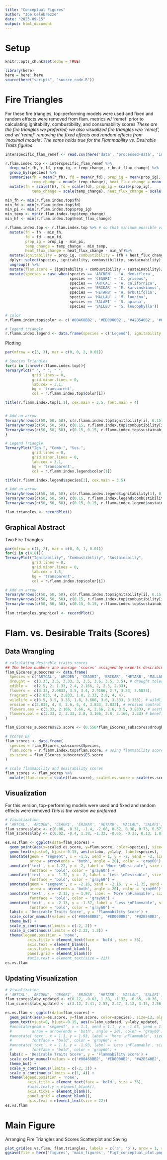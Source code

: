 ```yaml
---
title: "Conceptual Figures"
author: "Joe Celebrezze"
date: "2023-09-15"
output: html_document
---
```

# Setup
```r
knitr::opts_chunk$set(echo = TRUE)

library(here)
here = here::here
source(here("scripts", "source_code.R"))
```

# Fire Triangles
For these fire triangles, top-performing models were used and fixed and random effects were removed from flam. metrics w/ 'remef' prior to calculating ignitability, combustibility, and consumability scores
*These are the fire triangles we preferred; we also visualized fire triangles w/o 'remef', and w/ 'remef' removing the fixed effects and random effects from 'maximal models'. The same holds true for the Flammability vs. Desirable Traits figures*
```r
interspecific_flam_remef <- read.csv(here('data', 'processed-data', 'interspecific_flam_remef.csv'))

r.flam.index.top <- interspecific_flam_remef %>% 
  drop_na(r_fh, r_fd, prop_ig, r_temp_change, r_heat_flux_change) %>% 
  group_by(species) %>% 
  summarise(fh = mean(r_fh), fd = mean(r_fd), prop_ig = mean(prop_ig),
            temp_change = mean(r_temp_change), heat_flux_change = mean(r_heat_flux_change)) %>% 
  mutate(fh = scale(fh), fd = scale(fd), prop_ig = scale(prop_ig),
            temp_change = scale(temp_change), heat_flux_change = scale(heat_flux_change))

min_fh <- min(r.flam.index.top$fh)
min_fd <- min(r.flam.index.top$fd)
min_pi <- min(r.flam.index.top$prop_ig)
min_temp <- min(r.flam.index.top$temp_change)
min_hf <- min(r.flam.index.top$heat_flux_change)

r.flamm.index.top <- r.flam.index.top %>% # so that minimum possible value is 0, subtracting minimum from each flam. metric
  mutate(fh = fh - min_fh,
         fd = fd - min_fd,
         prop_ig = prop_ig - min_pi,
         temp_change = temp_change - min_temp,
         heat_flux_change = heat_flux_change - min_hf)%>% 
  mutate(ignitability = prop_ig, combustibility = (fh + heat_flux_change + temp_change)/3, sustainability = fd) %>% 
  dplyr::select(species, ignitability, combustibility, sustainability) %>% 
  ungroup() %>% 
  mutate(flam.score = (ignitability + combustibility + sustainability)/ 3) %>% 
  mutate(species = case_when(species == 'ARCDEN' ~ 'A. densiflora',
                             species == 'CEAGRI' ~ 'C. griseus',
                             species == 'ARTCAL' ~ 'A. californica',
                             species == 'ERIKAR' ~ 'E. karvinskianus',
                             species == 'HETARB' ~ 'H. arbutifolia',
                             species == 'MALLAU' ~ 'M. laurina',
                             species == 'SALAPI' ~ 'S. apiana',
                             species == 'SALLEU' ~ 'S. leucophylla'))

# color
r.flamm.index.top$color <- c('#00468BB2', '#ED0000B2', '#42B540B2', '#0099B4B2', '#925E9FB2', '#AD002AB2', '#ADB6B6B2', '#1B1919B2')

# legend triangle
r.flamm.index.legend <- data.frame(species = c('Legend'), ignitability = c(0.5), combustibility = c(0.5), sustainability = c(0.5), color = c('white'))
```

Plotting
```r
par(mfrow = c(3, 3), mar = c(0, 0, 2, 0.01))

# Species Triangles
for(i in 1:nrow(r.flamm.index.top)){
TernaryPlot(" ", " ", " ",
            grid.lines = 0,
            grid.minor.lines = 0,
            lab.cex = 3.1,
            bg = 'transparent',
            col = r.flamm.index.top$color[i])

title(r.flamm.index.top[i,1], cex.main = 3.5, font.main = 4)


# Add an arrow
TernaryArrows(c(50, 50, 50), c(r.flamm.index.top$ignitability[i], 0.15, 0.15), length = 0.1*r.flamm.index.top$ignitability[i], lwd = 2.3*r.flamm.index.top$ignitability[i], col = "black")
TernaryArrows(c(50, 50, 50), c(0.15, r.flamm.index.top$combustibility[i], 0.15), length = 0.1*r.flamm.index.top$combustibility[i], lwd = 2.3*r.flamm.index.top$combustibility[i], col = "black")
TernaryArrows(c(50, 50, 50), c(0.15, 0.15, r.flamm.index.top$sustainability[i]), length = 0.1*r.flamm.index.top$sustainability[i], lwd = 2.3*r.flamm.index.top$sustainability[i], col = "black")
}

# Legend Triangle
TernaryPlot("Ign.", "Comb.", "Sus.",
            grid.lines = 0,
            grid.minor.lines = 0,
            lab.cex = 3.1,
            bg = 'transparent',
            col = r.flamm.index.legend$color[1])

title(r.flamm.index.legend$species[1], cex.main = 3.5)

# Add an arrow
TernaryArrows(c(50, 50, 50), c(r.flamm.index.legend$ignitability[1], 0.15, 0.15), length = 0.1*r.flamm.index.legend$ignitability[1], lwd = 2.3*r.flamm.index.legend$ignitability[1], col = "black")
TernaryArrows(c(50, 50, 50), c(0.15, r.flamm.index.legend$combustibility[1], 0.15), length = 0.1*r.flamm.index.legend$combustibility[1], lwd = 2.3*r.flamm.index.legend$combustibility[1], col = "black")
TernaryArrows(c(50, 50, 50), c(0.15, 0.15, r.flamm.index.legend$sustainability[1]), length = 0.1*r.flamm.index.legend$sustainability[1], lwd = 2.3*r.flamm.index.legend$sustainability[1], col = "black")

flam.triangles <- recordPlot()
```

## Graphical Abstract 
Two Fire Triangles
```r
par(mfrow = c(1, 2), mar = c(0, 0, 1, 0.01))
for(i in c(4,8)){
TernaryPlot("Ignitability", "Combustibility", "Sustainabilty",
            grid.lines = 0,
            grid.minor.lines = 0,
            lab.cex = 1.5,
            bg = 'transparent',
            col = r.flamm.index.top$color[i])

# Add an arrow
TernaryArrows(c(50, 50, 50), c(r.flamm.index.top$ignitability[i], 0.15, 0.15), length = 0.1*r.flamm.index.top$ignitability[i], lwd = 2*r.flamm.index.top$ignitability[i], col = "black")
TernaryArrows(c(50, 50, 50), c(0.15, r.flamm.index.top$combustibility[i], 0.15), length = 0.1*r.flamm.index.top$combustibility[i], lwd = 2*r.flamm.index.top$combustibility[i], col = "black")
TernaryArrows(c(50, 50, 50), c(0.15, 0.15, r.flamm.index.top$sustainability[i]), length = 0.1*r.flamm.index.top$sustainability[i], lwd = 2*r.flamm.index.top$sustainability[i], col = "black")
}
flam.triangles.graphical <- recordPlot()
```

# Flam. vs. Desirable Traits (Scores)
## Data Wrangling
```r
# calculating desirable traits scores
## The below numbers are average 'scores' assigned by experts describing how well each of the study species aligns with identified desirable plant traits
flam_EScores_subscores <- data.frame(
  Species = c('ARTCAL', 'ARCDEN', 'CEAGRI', 'ERIKAR', 'HETARB', 'MALLAU', 'SALAPI', 'SALLEU'),
  drought =  c(3.33, 3.5, 3.33, 3, 3.5, 3.6, 3.5, 3.5), # drought tolerance
  edible =   c(2.5, 2, 1.33, 2.4, 2.166, 2, 2.5, 2.33),
  flowers =  c(3.33, 2.0833, 3.5, 3.4, 2.9166, 2.7, 3.33, 3.5833),
  fragrant = c(2.833, 4, 2.833, 1.8, 2.33, 2.8, 4, 4),
  wildlife = c(3.5, 3.5, 3.33, 1.8, 3.666, 3.6, 3.333, 3.333), # wildlife benefits
  erosion = c(3.833, 4, 4, 2.6, 4, 4, 3.833, 3.833), # erosion control
  flowers.aes = c(3.33, 2.166, 3.66, 4, 2.66, 2.6, 3.5, 3.833), # aesthetics of flowers
  flowers.pol = c(3.33, 2, 3.33, 2.8, 3.166, 2.8, 3.166, 3.33) # benefits of flowers to pollinators
)  

flam_EScores_subscores$ES.score <- (0.556*flam_EScores_subscores$drought + 0.222*flam_EScores_subscores$edible + 0.074*flam_EScores_subscores$flowers + 0.037*flam_EScores_subscores$fragrant + 0.111*flam_EScores_subscores$wildlife) # the following score was calculated based on the % of survey responses that highly rated a given desirable trait

# scores DF
flam_scores <- data.frame(
  species = flam_EScores_subscores$Species,
  flam.score = r.flamm.index.top$flam.score, # using flammability scores calculated from above
  es.score = flam_EScores_subscores$ES.score
)

# scale flammability and desirability scores
flam_scores <- flam_scores %>% 
  mutate(flam.score = scale(flam.score), scaled.es.score = scale(es.score))
```

## Visualization
For this version, top-performing models were used and fixed and random effects were removed
*This is the version we preferred*
```r
# Visualization
# 'ARTCAL', 'ARCDEN', 'CEAGRI', 'ERIKAR', 'HETARB', 'MALLAU', 'SALAPI', 'SALLEU'
flam_scores$labx <- c(0.06, -0.31, -1.4, -2.08, 0.32, 0.38, 0.73, 0.57)
flam_scores$laby <- c(0.02, -0.4, 1.38, -1.32, -0.65, -0.33, 0.13, 1.8)

es.vs.flam <- ggplot(data=flam_scores) +
  geom_point(aes(x=scaled.es.score, y=flam.score, color=species), size=12, alpha=0.75) + 
  geom_text(vjust=0, hjust=-0.15, aes(x=labx, y=laby, label=species), fontface = 'bold', size = 12) +
  annotate(geom = 'segment', x = -1.5, xend = 1, y = -2, yend = -2, linewidth = 2,
           arrow = arrow(ends = 'both', angle = 20), color = 'gray60') + # desirability score arrow
  annotate('text', x = 1.22, y = -2, label = 'More \nDesirable', size = 9,
           fontface = 'bold', color = 'gray60') +
  annotate('text', x = -1.72, y = -2, label = 'Less \nDesirable', size = 9,
           fontface = 'bold', color = 'gray60') +
  annotate(geom = 'segment', x = -2.16, xend = -2.16, y = -1.35, yend = 1.75, linewidth = 2,
           arrow = arrow(ends = 'both', angle = 20), color = 'gray60') + # flammability score arrow
  annotate('text', x = -2.13, y = 1.97, label = 'More \nFlammable', size = 9,
           fontface = 'bold', color = 'gray60') +
  annotate('text', x = -2.13, y = -1.57, label = 'Less \nFlammable', size = 9,
           fontface = 'bold', color = 'gray60') +
  labs(x = 'Desirable Traits Score', y = 'Flammability Score') +
  scale_color_manual(values = c('#00468BB2', '#ED0000B2', '#42B540B2', '#0099B4B2', '#925E9FB2', '#AD002AB2', '#ADB6B6B2', '#1B1919B2')) +
  theme_bw() +
  scale_y_continuous(limits = c(-2, 2)) +
  scale_x_continuous(limits = c(-2.22, 1.3)) +
  theme(legend.position = 'none',
          axis.title = element_text(face = 'bold', size = 36),
          axis.text = element_blank(),
          axis.ticks = element_blank(),
          panel.grid = element_blank())
          #axis.text = element_text(size = 22))
es.vs.flam
```

## Updating Visualization
```r
# Visualization
# 'ARTCAL', 'ARCDEN', 'CEAGRI', 'ERIKAR', 'HETARB', 'MALLAU', 'SALAPI', 'SALLEU'
flam_scores$laby_updated <- c(0.12, -0.62, 1.38, -1.32, -0.65, -0.36, -0.18, 1.8)
flam_scores$labx_updated <- c(3.12, 2.41, 2.55, 2.47, 3.12, 3.15, 2.56, 2.85)

es.vs.flam <- ggplot(data=flam_scores) +
  geom_point(aes(x=es.score, y=flam.score, color=species), size=12, alpha=0.75) + 
  geom_text(vjust=0, hjust=-0.15, aes(x=labx_updated, y=laby_updated, label=species), fontface = 'bold', size = 12) +
  #annotate(geom = 'segment', x = 1.1, xend = 1.1, y = -1.65, yend = 1.65, linewidth = 2,
  #         arrow = arrow(ends = 'both', angle = 20), color = 'gray60') + # flammability score arrow
  #annotate('text', x = 1.1, y = 1.93, label = 'More \nFlammable', size = 9,
  #         fontface = 'bold', color = 'gray60') +
  #annotate('text', x = 1.1, y = -1.93, label = 'Less \nFlammable', size = 9,
  #         fontface = 'bold', color = 'gray60') +
  labs(x = 'Desirable Traits Score', y = 'Flammability Score') +
  scale_color_manual(values = c('#00468BB2', '#ED0000B2', '#42B540B2', '#0099B4B2', '#925E9FB2', '#AD002AB2', '#ADB6B6B2', '#1B1919B2')) +
  theme_bw() +
  scale_y_continuous(limits = c(-2, 2)) +
  scale_x_continuous(limits = c(1, 4)) +
  theme(legend.position = 'none',
          axis.title = element_text(face = 'bold', size = 36),
          #axis.text.y = element_blank(),
          axis.ticks = element_blank(),
          panel.grid = element_blank(),
          axis.text = element_text(size = 22))
es.vs.flam
```


# Main Figure
Arranging Fire Triangles and Scores Scatterplot and Saving
```r
plot_grid(es.vs.flam, flam.triangles, labels = c('a', 'b'), nrow = 1, rel_widths = c(2.5, 2), label_size = 50, greedy = F)
ggsave(file = here('figures', 'main_figures', 'Fig7_conceptual_plot.png'), height = 10, width = 25)
```

